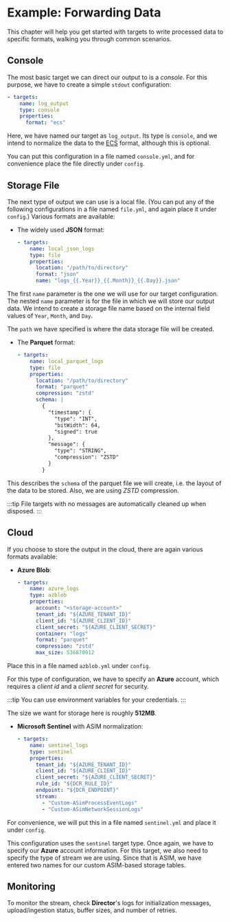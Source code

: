 # Example: Forwarding Data

This chapter will help you get started with targets to write processed data to specific formats, walking you through common scenarios.

## Console

The most basic target we can direct our output to is a _console_. For this purpose, we have to create a simple `stdout` configuration:

```yaml
- targets:
    name: log_output
    type: console
    properties:             
      format: "ecs"
```

Here, we have named our target as `log_output`. Its type is `console`, and we intend to normalize the data to the [ECS](/docs/appendix.mdx#ecs) format, although this is optional.

You can put this configuration in a file named `console.yml`, and for convenience place the file directly under `config`.

## Storage File

The next type of output we can use is a local file. (You can put any of the following configurations in a file named `file.yml`, and again place it under `config`.) Various formats are available:

* The widely used **JSON** format:

  ```yaml
  - targets:
      name: local_json_logs
      type: file
      properties:
        location: "/path/to/directory"
        format: "json"
        name: "logs_{{.Year}}_{{.Month}}_{{.Day}}.json"
  ```

The first `name` parameter is the one we will use for our target configuration. The nested `name` parameter is for the file in which we will store our output data. We intend to create a storage file name based on the internal field values of `Year`, `Month`, and `Day`.

The `path` we have specified is where the data storage file will be created.

* The **Parquet** format:

  ```yaml
  - targets:
      name: local_parquet_logs
      type: file
      properties:
        location: "/path/to/directory"
        format: "parquet"
        compression: "zstd"
        schema: |
          {
            "timestamp": {
              "type": "INT",
              "bitWidth": 64,
              "signed": true
            },
            "message": {
              "type": "STRING",
              "compression": "ZSTD"
            }
          }
  ```

This describes the `schema` of the parquet file we will create, i.e. the layout of the data to be stored. Also, we are using _ZSTD_ compression.

:::tip
File targets with no messages are automatically cleaned up when disposed.
:::

## Cloud

If you choose to store the output in the cloud, there are again various formats available:

* **Azure Blob**:

  ```yaml
  - targets:
      name: azure_logs
      type: azblob
      properties:
        account: "<storage-account>"
        tenant_id: "${AZURE_TENANT_ID}"
        client_id: "${AZURE_CLIENT_ID}"
        client_secret: "${AZURE_CLIENT_SECRET}"
        container: "logs"
        format: "parquet"
        compression: "zstd"
        max_size: 536870912
  ```

Place this in a file named `azblob.yml` under `config`.

For this type of configuration, we have to specify an **Azure** account, which requires a _client id_ and a _client secret_ for security.

:::tip
You can use environment variables for your credentials.
:::

The size we want for storage here is roughly **512MB**.

* **Microsoft Sentinel** with ASIM normalization:

  ```yaml
  - targets:
      name: sentinel_logs
      type: sentinel
      properties:
        tenant_id: "${AZURE_TENANT_ID}"
        client_id: "${AZURE_CLIENT_ID}"
        client_secret: "${AZURE_CLIENT_SECRET}"
        rule_id: "${DCR_RULE_ID}"
        endpoint: "${DCR_ENDPOINT}"
        stream:
          - "Custom-ASimProcessEventLogs"
          - "Custom-ASimNetworkSessionLogs"
  ```

For convenience, we will put this in a file named `sentinel.yml` and place it under `config`.

This configuration uses the `sentinel` target type. Once again, we have to specify our **Azure** account information. For this target, we also need to specify the type of stream we are using. Since that is ASIM, we have entered two names for our custom ASIM-based storage tables.

## Monitoring

To monitor the stream, check **Director**'s logs for initialization messages, upload/ingestion status, buffer sizes, and number of retries.
